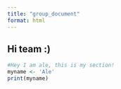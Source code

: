 ```yaml
---
title: "group_document"
format: html
---
```


## Hi team :)

```r
#Hey I am ale, this is my section! 
myname <- 'Ale'
print(myname)
```
